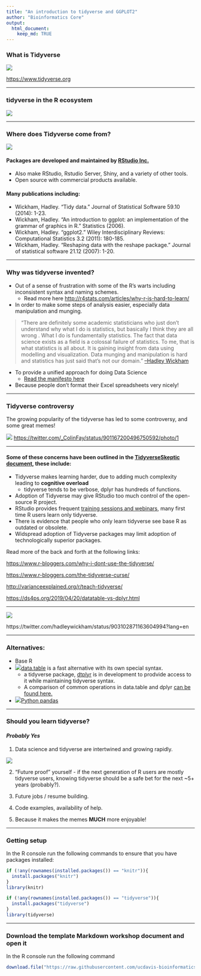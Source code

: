 ```yaml
---
title: "An introduction to tidyverse and GGPLOT2"
author: "Bioinformatics Core"
output: 
  html_document:
    keep_md: TRUE
---
```



### What is Tidyverse

![](./Intro_to_tidyverse_and_ggplot2_images//whatistidyverse.png)

<https://www.tidyverse.org>

***

### tidyverse in the R ecosystem

![](./Intro_to_tidyverse_and_ggplot2_images/tidyverse_place.png)

***

### Where does Tidyverse come from?

![](./Intro_to_tidyverse_and_ggplot2_images//RSTUDIO.png)


#### Packages are developed and maintained by [RStudio Inc.](https://rstudio.com/) 
* Also make RStudio, Rstudio Server, Shiny, and a variety of other tools.
* Open source with commercial products available. 

#### Many publications including:
* Wickham, Hadley. "Tidy data." Journal of Statistical Software 59.10 (2014): 1-23.
* Wickham, Hadley. "An introduction to ggplot: an implementation of the grammar of graphics in R." Statistics (2006).
* Wickham, Hadley. "ggplot2." Wiley Interdisciplinary Reviews: Computational Statistics 3.2 (2011): 180-185. 
* Wickham, Hadley. "Reshaping data with the reshape package." Journal of statistical software 21.12 (2007): 1-20.

***

### Why was tidyverse invented?

* Out of a sense of frustration with some of the R's warts including inconsistent syntax and naming schemes.
  * Read more here <http://r4stats.com/articles/why-r-is-hard-to-learn/> 

* In order to make some steps of analysis easier, especially data manipulation and munging.

>“There are definitely some academic statisticians who just don’t understand why what I do is statistics, but basically I think they are all wrong . What I do is fundamentally statistics. The fact that data science exists as a field is a colossal failure of statistics. To me, that is what statistics is all about. It is gaining insight from data using modelling and visualization. Data munging and manipulation is hard and statistics has just said that’s not our domain.”
> [--Hadley Wickham](https://priceonomics.com/hadley-wickham-the-man-who-revolutionized-r/)

* To provide a unified approach for doing Data Science 
  * [Read the manifesto here](https://tidyverse.tidyverse.org/articles/manifesto.html)

* Because people don't format their Excel spreadsheets very nicely!

***

### Tidyverse controversy

The growing popularity of the tidyverse has led to some controversy, and some great memes!

![](./Intro_to_tidyverse_and_ggplot2_images/civil_war_meme.jpg)
<https://twitter.com/_ColinFay/status/901167200496750592/photo/1>


***

#### Some of these concerns have been outlined in the [TidyverseSkeptic document](https://github.com/matloff/TidyverseSkeptic), these include:

* Tidyverse makes learning harder, due to adding much complexity leading to **cognitive overload**
  * tidyverse tends to be verbose, dplyr has hundreds of functions.
* Adoption of Tidyverse may give RStudio too much control of the open-source R project.
* RStudio provides frequent [training sessions and webinars](https://resources.rstudio.com/webinars), many first time R users learn only tidyverse.
* There is evidence that people who only learn tidyverse see base R as outdated or obsolete.
* Widspread adoption of Tidyverse packages may limit adoption of technologically superior packages.

Read more of the back and forth at the following links:

<https://www.r-bloggers.com/why-i-dont-use-the-tidyverse/>

<https://www.r-bloggers.com/the-tidyverse-curse/>

<http://varianceexplained.org/r/teach-tidyverse/>

<https://ds4ps.org/2019/04/20/datatable-vs-dplyr.html>

*** 



![](./Intro_to_tidyverse_and_ggplot2_images/use_both_meme.png)

https://twitter.com/hadleywickham/status/903102871163604994?lang=en

***

### Alternatives:

* Base R
* ![](./Intro_to_tidyverse_and_ggplot2_images/data.table.png)[data.table](https://github.com/Rdatatable/data.table/wiki) is a fast alternative with its own special syntax.
  * a tidyverse package, [dtplyr](https://github.com/tidyverse/dtplyr) is in development to prodvide access to it while maintaining tidyverse syntax.
  * A comparison of common operations in data.table and dplyr [can be found here.](https://atrebas.github.io/post/2019-03-03-datatable-dplyr/)
* ![](./Intro_to_tidyverse_and_ggplot2_images/pandas_logo.png)[Python pandas](https://pandas.pydata.org/) 


***
### Should you learn tidyverse?

#### _Probably Yes_

1) Data science and tidyverse are intertwined and growing rapidly.

![](./Intro_to_tidyverse_and_ggplot2_images/popularity.png)

2) "Future proof" yourself - if the next generation of R users are mostly tidyverse users, knowing tidyverse should be a safe bet for the next ~5+ years (probably?).

3) Future jobs / resume building.

4) Code examples, availability of help.

5) Because it makes the memes **MUCH** more enjoyable!

***

### Getting setup

In the R console run the following commands to ensure that you have packages installed:

```r
if (!any(rownames(installed.packages()) == "knitr")){
  install.packages("knitr")
}
library(knitr)

if (!any(rownames(installed.packages()) == "tidyverse")){
  install.packages("tidyverse")
}
library(tidyverse)

```

***

### Download the template Markdown workshop document and open it

In the R console run the following command
```r
download.file("https://raw.githubusercontent.com/ucdavis-bioinformatics-training/2019-Winter-Bioinformatics_Command_Line_and_R_Prerequisites_Workshop/master/Intro_to_R/Intro2R/Intro_to_tidyverse_and_ggplot2.Rmd", "Intro_to_tidyverse_and_ggplot2.Rmd")
```

